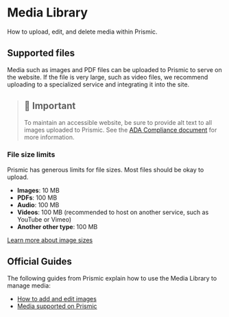 
<Meta title="Documentation/Prismic CMS/Media Library" />

# Media Library

How to upload, edit, and delete media within Prismic.

## Supported files

Media such as images and PDF files can be uploaded to Prismic to serve on the
website. If the file is very large, such as video files, we recommend uploading
to a specialized service and integrating it into the site.

> ## 🚧 Important
>
> To maintain an accessible website, be sure to provide alt text to all images
> uploaded to Prismic. See the
> [ADA Compliance document](/admin/guides/accessibility-ada-compliance/) for
> more information.

### File size limits

Prismic has generous limits for file sizes. Most files should be okay to upload.

- **Images**: 10 MB
- **PDFs**: 100 MB
- **Audio**: 100 MB
- **Videos**: 100 MB (recommended to host on another service, such as YouTube or
  Vimeo)
- **Another other type**: 100 MB

[Learn more about image sizes](/admin/guides/images/)

## Official Guides

The following guides from Prismic explain how to use the Media Library to manage
media:

- [How to add and edit images](https://user-guides.prismic.io/browse-documents-and-edit-content/editing-content/add-and-edit-images)
- [Media supported on Prismic](https://user-guides.prismic.io/en/articles/768851-media-supported)
